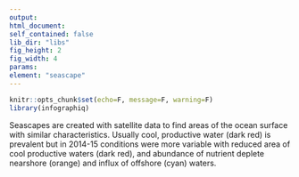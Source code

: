 ```yaml
---
output:
html_document:
self_contained: false
lib_dir: "libs"
fig_height: 2
fig_width: 4
params:
element: "seascape"
---
```


```r
knitr::opts_chunk$set(echo=F, message=F, warning=F)
library(infographiq)
```

<base target="_parent">
Seascapes are created with satellite data to find areas of the ocean surface with similar characteristics. Usually cool, productive water (dark red) is prevalent but in 2014-15 conditions were more variable with reduced area of cool productive waters (dark red), and abundance of nutrient deplete nearshore (orange) and influx of offshore (cyan) waters. 
